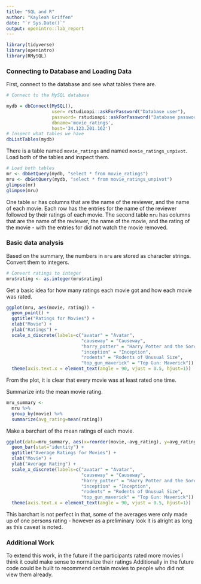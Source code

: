 ---
title: "SQL and R"
author: "Kayleah Griffen"
date: "`r Sys.Date()`"
output: openintro::lab_report
---

```{r load-packages, message=FALSE}
library(tidyverse)
library(openintro)
library(RMySQL)
```

### Connecting to Database and Loading Data

First, connect to the database and see what tables there are.
```{r load-database}
# Connect to the MySQL database

mydb = dbConnect(MySQL(),
                 user= rstudioapi::askForPassword("Database user"),
                 password= rstudioapi::askForPassword("Database password"),
                 dbname='movie_ratings',
                 host='34.123.201.162')
# Inspect what tables we have
dbListTables(mydb)
```
There is a table named `movie_ratings` and named `movie_ratings_unpivot`. Load both of the tables and inspect them.

```{r load-inspect}
# Load both tables
mr <- dbGetQuery(mydb, "select * from movie_ratings")
mru <- dbGetQuery(mydb, "select * from movie_ratings_unpivot")
glimpse(mr)
glimpse(mru)
```
One table `mr` has columns that are the name of the reviewer, and the name of each movie. Each row has the entries for the name of the reviewer followed by their ratings of each movie. The second table `mru` has columns that are the name of the reviewer, the name of the movie, and the rating of the movie - with the entries for did not watch the movie removed.

### Basic data analysis

Based on the summary, the numbers in `mru` are stored as character strings. Convert them to integers.
```{r integer-conversion}
# Convert ratings to integer
mru$rating <- as.integer(mru$rating)    
```

Get a basic idea for how many ratings each movie got and how each movie was rated.

```{r data-analysis}
ggplot(mru, aes(movie, rating)) +
  geom_point() +
  ggtitle("Ratings for Movies") +
  xlab("Movie") + 
  ylab("Ratings") + 
  scale_x_discrete(labels=c("avatar" = "Avatar", 
                            "causeway" = "Causeway",
                            "harry_potter" = "Harry Potter and the Sorcerers Stone",
                            "inception" = "Inception",
                            "rodents" = "Rodents of Unusual Size",
                            "top_gun_maverick" = "Top Gun: Maverick")) + 
  theme(axis.text.x = element_text(angle = 90, vjust = 0.5, hjust=1))
```

From the plot, it is clear that every movie was at least rated one time.

Summarize into the mean movie rating.
```{r summary-by-movie}
mru_summary <-
  mru %>% 
  group_by(movie) %>% 
  summarize(avg_rating=mean(rating))
```

Make a barchart of the mean ratings of each movie.
```{r barchart}
ggplot(data=mru_summary, aes(x=reorder(movie,-avg_rating), y=avg_rating)) +
  geom_bar(stat="identity") + 
  ggtitle("Average Ratings for Movies") +
  xlab("Movie") + 
  ylab("Average Rating") + 
  scale_x_discrete(labels=c("avatar" = "Avatar", 
                            "causeway" = "Causeway",
                            "harry_potter" = "Harry Potter and the Sorcerers Stone",
                            "inception" = "Inception",
                            "rodents" = "Rodents of Unusual Size",
                            "top_gun_maverick" = "Top Gun: Maverick")) + 
  theme(axis.text.x = element_text(angle = 90, vjust = 0.5, hjust=1))
```
This barchart is not perfect in that, some of the averages were only made up of one persons rating - however as a preliminary look it is alright as long as this caveat is noted. 

### Additional Work

To extend this work, in the future if the participants rated more movies I think it could make sense to normalize their ratings Additionally in the future code could be built to recommend certain movies to people who did not view them already.